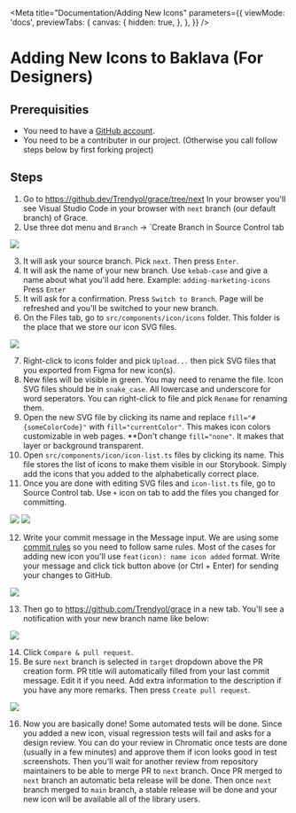 
<Meta
  title="Documentation/Adding New Icons"
  parameters={{
    viewMode: 'docs',
    previewTabs: {
      canvas: {
        hidden: true,
      },
    },
  }}
/>

# Adding New Icons to Baklava (For Designers)

## Prerequisities

* You need to have a [GitHub account](https://github.com/signup).
* You need to be a contributer in our project. (Otherwise you call follow steps below by first forking project)

## Steps

1. Go to https://github.dev/Trendyol/grace/tree/next In your browser you'll see Visual Studio Code in your browser with `next` branch (our default branch) of Grace.
1. Use three dot menu and `Branch` -> `Create Branch  in Source Control tab

<img src={createBranchImage} />

3. It will ask your source branch. Pick `next`. Then press `Enter`.
1. It will ask the name of your new branch. Use `kebab-case` and give a name about what you'll add here. Example: `adding-marketing-icons` Press `Enter`
1. It will ask for a confirmation. Press `Switch to Branch`. Page will be refreshed and you'll be switched to your new branch.
1. On the Files tab, go to `src/components/icon/icons` folder. This folder is the place that we store our icon SVG files.

<img src={iconsFolderImage} />

7. Right-click to icons folder and pick `Upload...` then pick SVG files that you exported from Figma for new icon(s).
1. New files will be visible in green. You may need to rename the file. Icon SVG files should be in `snake_case`. All lowercase and underscore for word seperators. You can right-click to file and pick `Rename` for renaming them.
1. Open the new SVG file by clicking its name and replace `fill="#{someColorCode}"` with `fill="currentColor"`. This makes icon colors customizable in web pages. **Don't change `fill="none"`. It makes that layer or background transparent.
1. Open `src/components/icon/icon-list.ts` files by clicking its name. This file stores the list of icons to make them visible in our Storybook. Simply add the icons that you added to the alphabetically correct place.
1. Once you are done with editing SVG files and `icon-list.ts` file, go to Source Control tab. Use `+` icon on tab to add the files you changed for committing.

<img src={stageFilesImage} />

<img src={filesStagedImage} />

12. Write your commit message in the Message input. We are using some [commit rules](/docs/documentation-commit-rules--page) so you need to follow same rules. Most of the cases for adding new icon you'll use `feat(icon): name icon added` format. Write your message and click tick button above (or Ctrl + Enter) for sending your changes to GitHub.

<img src={commitPushImage} />

13. Then go to https://github.com/Trendyol/grace in a new tab. You'll see a notification with your new branch name like below:

<img src={openPrImage} />

14. Click `Compare & pull request`.
1. Be sure `next` branch is selected in `target` dropdown above the PR creation form. PR title will automatically filled from your last commit message. Edit it if you need. Add extra information to the description if you have any more remarks. Then press `Create pull request`.

<img src={prFormImage} />

16. Now you are basically done! Some automated tests will be done. Since you added a new icon, visual regression tests will fail and asks for a design review. You can do your review in Chromatic once tests are done (usually in a few minutes) and approve them if icon looks good in test screenshots. Then you'll wait for another review from repository maintainers to be able to merge PR to `next` branch. Once PR merged to `next` branch an automatic beta release will be done. Then once `next` branch merged to `main` branch, a stable release will be done and your new icon will be available all of the library users.
